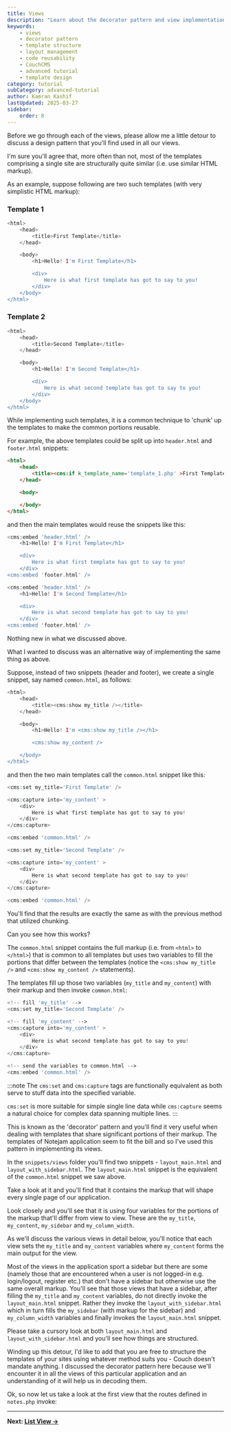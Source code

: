 ---
title: Views
description: "Learn about the decorator pattern and view implementation in CouchCMS, including template structuring, layout management, and code reusability techniques."
keywords:
    - views
    - decorator pattern
    - template structure
    - layout management
    - code reusability
    - CouchCMS
    - advanced tutorial
    - template design
category: tutorial
subCategory: advanced-tutorial
author: Kamran Kashif
lastUpdated: 2025-03-27
sidebar:
    order: 8
---

Before we go through each of the views, please allow me a little detour to discuss a design pattern that you'll find used in all our views.

I'm sure you'll agree that, more often than not, most of the templates comprising a single site are structurally quite similar (i.e. use similar HTML markup).

As an example, suppose following are two such templates (with very simplistic HTML markup):

### Template 1

```php title="template_1.php"
<html>
    <head>
        <title>First Template</title>
    </head>

    <body>
        <h1>Hello! I'm First Template</h1>

        <div>
            Here is what first template has got to say to you!
        </div>
    </body>
</html>
```

### Template 2

```php title="template_2.php"
<html>
    <head>
        <title>Second Template</title>
    </head>

    <body>
        <h1>Hello! I'm Second Template</h1>

        <div>
            Here is what second template has got to say to you!
        </div>
    </body>
</html>
```

While implementing such templates, it is a common technique to 'chunk' up the templates to make the common portions reusable.

For example, the above templates could be split up into `header.html` and `footer.html` snippets:

```html title="header.html"
<html>
    <head>
        <title><cms:if k_template_name='template_1.php' >First Template<cms:else />Second Template</cms:if></title>
    </head>

    <body>
```

```html title="footer.html"
    </body>
</html>
```

and then the main templates would reuse the snippets like this:

```php title="template_1.php"
<cms:embed 'header.html' />
    <h1>Hello! I'm First Template</h1>

    <div>
        Here is what first template has got to say to you!
    </div>
<cms:embed 'footer.html' />
```

```php title="template_2.php"
<cms:embed 'header.html' />
    <h1>Hello! I'm Second Template</h1>

    <div>
        Here is what second template has got to say to you!
    </div>
<cms:embed 'footer.html' />
```

Nothing new in what we discussed above.

What I wanted to discuss was an alternative way of implementing the same thing as above.

Suppose, instead of two snippets (header and footer), we create a single snippet, say named `common.html`, as follows:

```php title="common.html"
<html>
    <head>
        <title><cms:show my_title /></title>
    </head>

    <body>
        <h1>Hello! I'm <cms:show my_title /></h1>

        <cms:show my_content />

    </body>
</html>
```

and then the two main templates call the `common.html` snippet like this:

```php title="template_1.php"
<cms:set my_title='First Template' />

<cms:capture into='my_content' >
    <div>
        Here is what first template has got to say to you!
    </div>
</cms:capture>

<cms:embed 'common.html' />
```

```php title="template_2.php"
<cms:set my_title='Second Template' />

<cms:capture into='my_content' >
    <div>
        Here is what second template has got to say to you!
    </div>
</cms:capture>

<cms:embed 'common.html' />
```

You'll find that the results are exactly the same as with the previous method that utilized chunking.

Can you see how this works?

The `common.html` snippet contains the full markup (i.e. from `<html>` to `</html>`) that is common to all templates but uses two variables to fill the portions that differ between the templates (notice the `<cms:show my_title />` and `<cms:show my_content />` statements).

The templates fill up those two variables (`my_title` and `my_content`) with their markup and then invoke `common.html`:

```php
<!-- fill 'my_title' -->
<cms:set my_title='Second Template' />

<!-- fill 'my_content' -->
<cms:capture into='my_content' >
    <div>
        Here is what second template has got to say to you!
    </div>
</cms:capture>

<!-- send the variables to common.html -->
<cms:embed 'common.html' />
```

:::note
The `cms:set` and `cms:capture` tags are functionally equivalent as both serve to stuff data into the specified variable.

`cms:set` is more suitable for simple single line data while `cms:capture` seems a natural choice for complex data spanning multiple lines.
:::

This is known as the 'decorator' pattern and you'll find it very useful when dealing with templates that share significant portions of their markup. The templates of Notejam application seem to fit the bill and so I've used this pattern in implementing its views.

In the `snippets/views` folder you'll find two snippets - `layout_main.html` and `layout_with_sidebar.html`. The `layout_main.html` snippet is the equivalent of the `common.html` snippet we saw above.

Take a look at it and you'll find that it contains the markup that will shape every single page of our application.

Look closely and you'll see that it is using four variables for the portions of the markup that'll differ from view to view. These are the `my_title`, `my_content`, `my_sidebar` and `my_column_width`.

As we'll discuss the various views in detail below, you'll notice that each view sets the `my_title` and `my_content` variables where `my_content` forms the main output for the view.

Most of the views in the application sport a sidebar but there are some (namely those that are encountered when a user is not logged-in e.g. login/logout, register etc.) that don't have a sidebar but otherwise use the same overall markup. You'll see that those views that have a sidebar, after filling the `my_title` and `my_content` variables, do not directly invoke the `layout_main.html` snippet. Rather they invoke the `layout_with_sidebar.html` which in turn fills the `my_sidebar` (with markup for the sidebar) and `my_column_width` variables and finally invokes the `layout_main.html` snippet.

Please take a cursory look at both `layout_main.html` and `layout_with_sidebar.html` and you'll see how things are structured.

Winding up this detour, I'd like to add that you are free to structure the templates of your sites using whatever method suits you - Couch doesn't mandate anything. I discussed the decorator pattern here because we'll encounter it in all the views of this particular application and an understanding of it will help us in decoding them.

Ok, so now let us take a look at the first view that the routes defined in `notes.php` invoke:

---

**Next: [List View →](../09-list-view)**
